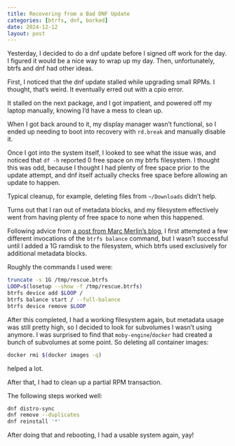 ```yaml
---
title: Recovering from a Bad DNF Update
categories: [btrfs, dnf, borked]
date: 2024-12-12
layout: post
---
```


Yesterday, I decided to do a dnf update before I signed off work for the day.
I figured it would be a nice way to wrap up my day. Then, unfortunately, btrfs
and dnf had other ideas.

First, I noticed that the dnf update stalled while upgrading small RPMs. I
thought, that's weird. It eventually erred out with a cpio error.

It stalled on the next package, and I got impatient, and powered off my laptop
manually, knowing I'd have a mess to clean up.

When I got back around to it, my display manager wasn't functional, so I ended
up needing to boot into recovery with `rd.break` and manually disable it.

Once I got into the system itself, I looked to see what the issue was, and
noticed that `df -h` reported 0 free space on my btrfs filesystem. I thought
this was odd, because I thought I had plenty of free space prior to the update
attempt, and dnf itself actually checks free space before allowing an update
to happen.

Typical cleanup, for example, deleting files from `~/Downloads` didn't help.

Turns out that I ran out of metadata blocks, and my filesystem effectively went
from having plenty of free space to none when this happened.

Following advice from
[a post from Marc Merlin's blog](https://marc.merlins.org/perso/btrfs/post_2014-05-04_Fixing-Btrfs-Filesystem-Full-Problems.html),
I first attempted a few different invocations of the `btrfs balance` command,
but I wasn't successful until I added a 1G ramdisk to the filesystem, which
btrfs used exclusively for additional metadata blocks.

Roughly the commands I used were:

```bash
truncate -s 1G /tmp/rescue.btrfs
LOOP=$(losetup --show -f /tmp/rescue.btrfs)
btrfs device add $LOOP /
btrfs balance start / --full-balance
btrfs device remove $LOOP
```

After this completed, I had a working filesystem again, but metadata usage was
still pretty high, so I decided to look for subvolumes I wasn't using anymore.
I was surprised to find that `moby-engine`/`docker` had created a bunch of
subvolumes at some point. So deleting all container images:

```bash
docker rmi $(docker images -q)
```

helped a lot.

After that, I had to clean up a partial RPM transaction.

The following steps worked well:

```bash
dnf distro-sync
dnf remove --duplicates
dnf reinstall '*'
```

After doing that and rebooting, I had a usable system again, yay!
